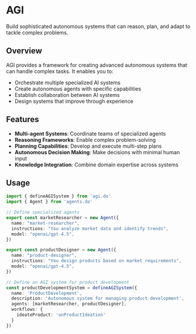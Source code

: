 # AGI

Build sophisticated autonomous systems that can reason, plan, and adapt to tackle complex problems.

## Overview

AGI provides a framework for creating advanced autonomous systems that can handle complex tasks. It enables you to:

- Orchestrate multiple specialized AI systems
- Create autonomous agents with specific capabilities
- Establish collaboration between AI systems
- Design systems that improve through experience

## Features

- **Multi-agent Systems**: Coordinate teams of specialized agents
- **Reasoning Frameworks**: Enable complex problem-solving
- **Planning Capabilities**: Develop and execute multi-step plans
- **Autonomous Decision Making**: Make decisions with minimal human input
- **Knowledge Integration**: Combine domain expertise across systems

## Usage

```typescript
import { defineAGISystem } from 'agi.do'
import { Agent } from 'agents.do'

// Define specialized agents
export const marketResearcher = new Agent({
  name: "market-researcher",
  instructions: "You analyze market data and identify trends",
  model: "openai/gpt-4.5",
})

export const productDesigner = new Agent({
  name: "product-designer",
  instructions: "You design products based on market requirements",
  model: "openai/gpt-4.5",
})

// Define an AGI system for product development
const productDevelopmentSystem = defineAGISystem({
  name: 'ProductDevelopment',
  description: 'Autonomous system for managing product development',
  agents: [marketResearcher, productDesigner],
  workflows: {
    ideateProduct: 'onProductIdeation'
  }
})
```
